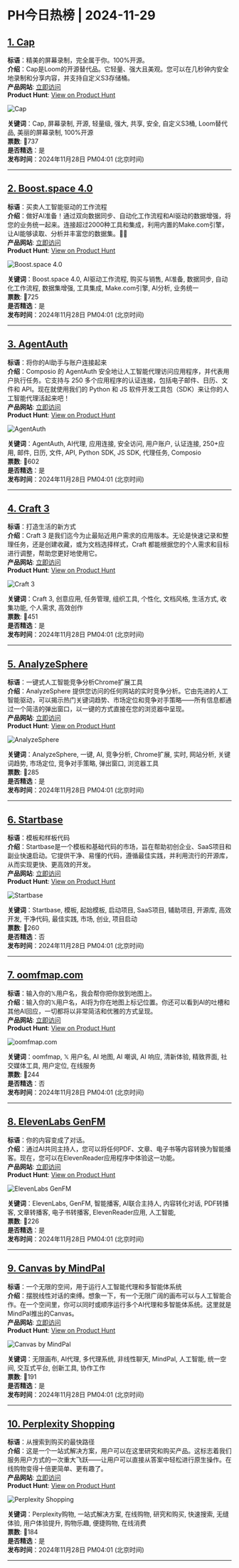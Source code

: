 # PH今日热榜 | 2024-11-29  

## [1. Cap](https://www.producthunt.com/posts/cap-4?utm_campaign=producthunt-api&utm_medium=api-v2&utm_source=Application%3A+ph-daily+%28ID%3A+150577%29)  
**标语**：精美的屏幕录制，完全属于你。100%开源。  
**介绍**：Cap是Loom的开源替代品。它轻量、强大且美观。您可以在几秒钟内安全地录制和分享内容，并支持自定义S3存储桶。  
**产品网站**: [立即访问](https://www.producthunt.com/r/F6YGGQO6K3YFDC?utm_campaign=producthunt-api&utm_medium=api-v2&utm_source=Application%3A+ph-daily+%28ID%3A+150577%29)  
**Product Hunt**: [View on Product Hunt](https://www.producthunt.com/posts/cap-4?utm_campaign=producthunt-api&utm_medium=api-v2&utm_source=Application%3A+ph-daily+%28ID%3A+150577%29)  

![Cap](https://ph-files.imgix.net/644a8894-ea7c-472a-bfd1-6b9d49d9fac2.jpeg?auto=format&fit=crop&frame=1&h=512&w=1024)  

**关键词**：Cap, 屏幕录制, 开源, 轻量级, 强大, 共享, 安全, 自定义S3桶, Loom替代品, 美丽的屏幕录制, 100%开源  
**票数**: 🔺737  
**是否精选**：是  
**发布时间**：2024年11月28日 PM04:01 (北京时间)  

---  

## [2. Boost.space 4.0](https://www.producthunt.com/posts/boost-space-4-0?utm_campaign=producthunt-api&utm_medium=api-v2&utm_source=Application%3A+ph-daily+%28ID%3A+150577%29)  
**标语**：买卖人工智能驱动的工作流程  
**介绍**：做好AI准备！通过双向数据同步、自动化工作流程和AI驱动的数据增强，将您的业务统一起来。连接超过2000种工具和集成，利用内置的Make.com引擎，让AI能够读取、分析并丰富您的数据集。🤖✅  
**产品网站**: [立即访问](https://www.producthunt.com/r/YCPBKZM7WW3HXZ?utm_campaign=producthunt-api&utm_medium=api-v2&utm_source=Application%3A+ph-daily+%28ID%3A+150577%29)  
**Product Hunt**: [View on Product Hunt](https://www.producthunt.com/posts/boost-space-4-0?utm_campaign=producthunt-api&utm_medium=api-v2&utm_source=Application%3A+ph-daily+%28ID%3A+150577%29)  

![Boost.space 4.0](https://ph-files.imgix.net/12d8ed88-9bcb-4d55-8207-a77d9dfc14e1.png?auto=format&fit=crop&frame=1&h=512&w=1024)  

**关键词**：Boost.space 4.0, AI驱动工作流程, 购买与销售, AI准备, 数据同步, 自动化工作流程, 数据集增强, 工具集成, Make.com引擎, AI分析, 业务统一  
**票数**: 🔺725  
**是否精选**：是  
**发布时间**：2024年11月28日 PM04:01 (北京时间)  

---  

## [3. AgentAuth](https://www.producthunt.com/posts/agentauth?utm_campaign=producthunt-api&utm_medium=api-v2&utm_source=Application%3A+ph-daily+%28ID%3A+150577%29)  
**标语**：将你的AI助手与账户连接起来  
**介绍**：Composio 的 AgentAuth 安全地让人工智能代理访问应用程序，并代表用户执行任务。它支持与 250 多个应用程序的认证连接，包括电子邮件、日历、文件和 API。现在就使用我们的 Python 和 JS 软件开发工具包（SDK）来让你的人工智能代理活起来吧！  
**产品网站**: [立即访问](https://www.producthunt.com/r/CBWYX6OUHOZYGL?utm_campaign=producthunt-api&utm_medium=api-v2&utm_source=Application%3A+ph-daily+%28ID%3A+150577%29)  
**Product Hunt**: [View on Product Hunt](https://www.producthunt.com/posts/agentauth?utm_campaign=producthunt-api&utm_medium=api-v2&utm_source=Application%3A+ph-daily+%28ID%3A+150577%29)  

![AgentAuth](https://ph-files.imgix.net/ccf0edbd-10be-4785-abb7-5b144f0998b7.gif?auto=format&fit=crop&frame=1&h=512&w=1024)  

**关键词**：AgentAuth, AI代理, 应用连接, 安全访问, 用户账户, 认证连接, 250+应用, 邮件, 日历, 文件, API, Python SDK, JS SDK, 代理任务, Composio  
**票数**: 🔺602  
**是否精选**：是  
**发布时间**：2024年11月28日 PM04:01 (北京时间)  

---  

## [4. Craft 3](https://www.producthunt.com/posts/craft-3-1?utm_campaign=producthunt-api&utm_medium=api-v2&utm_source=Application%3A+ph-daily+%28ID%3A+150577%29)  
**标语**：打造生活的新方式  
**介绍**：Craft 3 是我们迄今为止最贴近用户需求的应用版本。无论是快速记录和整理任务，还是创建收藏，或为文档选择样式，Craft 都能根据您的个人需求和目标进行调整，帮助您更好地使用它。  
**产品网站**: [立即访问](https://www.producthunt.com/r/MJZ5G2PA22H6NZ?utm_campaign=producthunt-api&utm_medium=api-v2&utm_source=Application%3A+ph-daily+%28ID%3A+150577%29)  
**Product Hunt**: [View on Product Hunt](https://www.producthunt.com/posts/craft-3-1?utm_campaign=producthunt-api&utm_medium=api-v2&utm_source=Application%3A+ph-daily+%28ID%3A+150577%29)  

![Craft 3](https://ph-files.imgix.net/a5d10683-1a3a-469b-97bd-ffbf42e4dff0.jpeg?auto=format&fit=crop&frame=1&h=512&w=1024)  

**关键词**：Craft 3, 创意应用, 任务管理, 组织工具, 个性化, 文档风格, 生活方式, 收集功能, 个人需求, 高效创作  
**票数**: 🔺451  
**是否精选**：是  
**发布时间**：2024年11月28日 PM04:01 (北京时间)  

---  

## [5. AnalyzeSphere](https://www.producthunt.com/posts/analyzesphere?utm_campaign=producthunt-api&utm_medium=api-v2&utm_source=Application%3A+ph-daily+%28ID%3A+150577%29)  
**标语**：一键式人工智能竞争分析Chrome扩展工具  
**介绍**：AnalyzeSphere 提供您访问的任何网站的实时竞争分析。它由先进的人工智能驱动，可以揭示热门关键词趋势、市场定位和竞争对手策略——所有信息都通过一个简洁的弹出窗口，以一键的方式直接在您的浏览器中呈现。  
**产品网站**: [立即访问](https://www.producthunt.com/r/LOIMLG5IYTJU5H?utm_campaign=producthunt-api&utm_medium=api-v2&utm_source=Application%3A+ph-daily+%28ID%3A+150577%29)  
**Product Hunt**: [View on Product Hunt](https://www.producthunt.com/posts/analyzesphere?utm_campaign=producthunt-api&utm_medium=api-v2&utm_source=Application%3A+ph-daily+%28ID%3A+150577%29)  

![AnalyzeSphere](https://ph-files.imgix.net/858875fe-8feb-4919-8d7b-bf1d0f8d150e.png?auto=format&fit=crop&frame=1&h=512&w=1024)  

**关键词**：AnalyzeSphere, 一键, AI, 竞争分析, Chrome扩展, 实时, 网站分析, 关键词趋势, 市场定位, 竞争对手策略, 弹出窗口, 浏览器工具  
**票数**: 🔺285  
**是否精选**：是  
**发布时间**：2024年11月28日 PM04:01 (北京时间)  

---  

## [6. Startbase](https://www.producthunt.com/posts/startbase?utm_campaign=producthunt-api&utm_medium=api-v2&utm_source=Application%3A+ph-daily+%28ID%3A+150577%29)  
**标语**：模板和样板代码  
**介绍**：Startbase是一个模板和基础代码的市场，旨在帮助初创企业、SaaS项目和副业快速启动。它提供干净、易懂的代码，遵循最佳实践，并利用流行的开源库，从而实现更快、更高效的开发。  
**产品网站**: [立即访问](https://www.producthunt.com/r/EMY37LOKNYFYOV?utm_campaign=producthunt-api&utm_medium=api-v2&utm_source=Application%3A+ph-daily+%28ID%3A+150577%29)  
**Product Hunt**: [View on Product Hunt](https://www.producthunt.com/posts/startbase?utm_campaign=producthunt-api&utm_medium=api-v2&utm_source=Application%3A+ph-daily+%28ID%3A+150577%29)  

![Startbase](https://ph-files.imgix.net/ebce16d5-6c88-40bf-ac93-f31af054049f.png?auto=format&fit=crop&frame=1&h=512&w=1024)  

**关键词**：Startbase, 模板, 起始模板, 启动项目, SaaS项目, 辅助项目, 开源库, 高效开发, 干净代码, 最佳实践, 市场, 创业, 项目启动  
**票数**: 🔺260  
**是否精选**：否  
**发布时间**：2024年11月28日 PM04:01 (北京时间)  

---  

## [7. oomfmap.com](https://www.producthunt.com/posts/oomfmap-com?utm_campaign=producthunt-api&utm_medium=api-v2&utm_source=Application%3A+ph-daily+%28ID%3A+150577%29)  
**标语**：输入你的𝕏用户名，我会帮你把你放到地图上。  
**介绍**：输入你的𝕏用户名，AI将为你在地图上标记位置。你还可以看到AI的吐槽和其他AI回应，一切都将以非常简洁和优雅的方式呈现。  
**产品网站**: [立即访问](https://www.producthunt.com/r/MEXFWOHH7LSA2K?utm_campaign=producthunt-api&utm_medium=api-v2&utm_source=Application%3A+ph-daily+%28ID%3A+150577%29)  
**Product Hunt**: [View on Product Hunt](https://www.producthunt.com/posts/oomfmap-com?utm_campaign=producthunt-api&utm_medium=api-v2&utm_source=Application%3A+ph-daily+%28ID%3A+150577%29)  

![oomfmap.com](https://ph-files.imgix.net/9a98bfd5-3f06-4340-9f5c-7392ebdc2ad7.jpeg?auto=format&fit=crop&frame=1&h=512&w=1024)  

**关键词**：oomfmap, 𝕏 用户名, AI 地图, AI 嘲讽, AI 响应, 清新体验, 精致界面, 社交媒体工具, 用户定位, 在线服务  
**票数**: 🔺244  
**是否精选**：否  
**发布时间**：2024年11月28日 PM04:01 (北京时间)  

---  

## [8. ElevenLabs GenFM](https://www.producthunt.com/posts/elevenlabs-genfm?utm_campaign=producthunt-api&utm_medium=api-v2&utm_source=Application%3A+ph-daily+%28ID%3A+150577%29)  
**标语**：你的内容变成了对话。  
**介绍**：通过AI共同主持人，您可以将任何PDF、文章、电子书等内容转换为智能播客。现在，您可以在ElevenReader应用程序中体验这一功能。  
**产品网站**: [立即访问](https://www.producthunt.com/r/DAW2S245PWJP6O?utm_campaign=producthunt-api&utm_medium=api-v2&utm_source=Application%3A+ph-daily+%28ID%3A+150577%29)  
**Product Hunt**: [View on Product Hunt](https://www.producthunt.com/posts/elevenlabs-genfm?utm_campaign=producthunt-api&utm_medium=api-v2&utm_source=Application%3A+ph-daily+%28ID%3A+150577%29)  

![ElevenLabs GenFM](https://ph-files.imgix.net/5c4593ef-b7cf-41a3-9b47-3092b1989470.webp?auto=format&fit=crop&frame=1&h=512&w=1024)  

**关键词**：ElevenLabs, GenFM, 智能播客, AI联合主持人, 内容转化对话, PDF转播客, 文章转播客, 电子书转播客, ElevenReader应用, 人工智能,  
**票数**: 🔺226  
**是否精选**：是  
**发布时间**：2024年11月28日 PM04:01 (北京时间)  

---  

## [9. Canvas by MindPal](https://www.producthunt.com/posts/canvas-by-mindpal?utm_campaign=producthunt-api&utm_medium=api-v2&utm_source=Application%3A+ph-daily+%28ID%3A+150577%29)  
**标语**：一个无限的空间，用于运行人工智能代理和多智能体系统  
**介绍**：摆脱线性对话的束缚。想象一下，有一个无限广阔的画布可以与人工智能合作。在一个空间里，你可以同时或顺序运行多个AI代理和多智能体系统。这里就是MindPal推出的Canvas。  
**产品网站**: [立即访问](https://www.producthunt.com/r/CV4VX6L5GTTQTO?utm_campaign=producthunt-api&utm_medium=api-v2&utm_source=Application%3A+ph-daily+%28ID%3A+150577%29)  
**Product Hunt**: [View on Product Hunt](https://www.producthunt.com/posts/canvas-by-mindpal?utm_campaign=producthunt-api&utm_medium=api-v2&utm_source=Application%3A+ph-daily+%28ID%3A+150577%29)  

![Canvas by MindPal](https://ph-files.imgix.net/78276ea7-f69b-490d-a052-59b1859c4515.png?auto=format&fit=crop&frame=1&h=512&w=1024)  

**关键词**：无限画布, AI代理, 多代理系统, 非线性聊天, MindPal, 人工智能, 统一空间, 交互式平台, 创新工具, 协作工作  
**票数**: 🔺191  
**是否精选**：是  
**发布时间**：2024年11月28日 PM04:01 (北京时间)  

---  

## [10. Perplexity Shopping](https://www.producthunt.com/posts/perplexity-shopping?utm_campaign=producthunt-api&utm_medium=api-v2&utm_source=Application%3A+ph-daily+%28ID%3A+150577%29)  
**标语**：从搜索到购买的最快路径  
**介绍**：这是一个一站式解决方案，用户可以在这里研究和购买产品。这标志着我们服务用户方式的一次重大飞跃——让用户可以直接从答案中轻松进行原生操作。在线购物变得十倍更简单、更有趣了。  
**产品网站**: [立即访问](https://www.producthunt.com/r/MEVML46Q2AJMOU?utm_campaign=producthunt-api&utm_medium=api-v2&utm_source=Application%3A+ph-daily+%28ID%3A+150577%29)  
**Product Hunt**: [View on Product Hunt](https://www.producthunt.com/posts/perplexity-shopping?utm_campaign=producthunt-api&utm_medium=api-v2&utm_source=Application%3A+ph-daily+%28ID%3A+150577%29)  

![Perplexity Shopping](https://ph-files.imgix.net/0a7f29f6-3d6d-47d0-946a-0aae318848e1.png?auto=format&fit=crop&frame=1&h=512&w=1024)  

**关键词**：Perplexity购物, 一站式解决方案, 在线购物, 研究和购买, 快速搜索, 无缝体验, 用户体验提升, 购物乐趣, 便捷购物, 在线消费  
**票数**: 🔺184  
**是否精选**：是  
**发布时间**：2024年11月28日 PM04:01 (北京时间)  

---  

